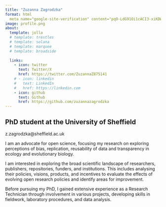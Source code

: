 ```yaml
---
title: "Zuzanna Zagrodzka"
format: html
  meta name="google-site-verification" content="pqO-LdG91Oi1cACI3-xiKDW_CthGqBH6MpmYIcwerp4"
image: profile.png
about:
  template: jolla
  # template: trestles
  # template: solana
  # template: marquee
  # template: broadside
  
  links:
    - icon: twitter
      text: Twitter/X
      href: https://twitter.com/ZuzannaZ875141
    # - icon: linkedin
    #   text: LinkedIn
    #   href: https://linkedin.com
    - icon: github
      text: Github
      href: https://github.com/zuzannazagrodzka
---
```


## PhD student at the University of Sheffield

z.zagrodzka\@sheffield.ac.uk

I am an advocate for open science, focusing my research on exploring perceptions of bias, replication, reusability of data and transparency in ecology and evolutionary biology.

I am interested in exploring the broad scientific landscape of researchers, publishers, repositories, funders, and institutions. This includes analysing their policies, visions, products, and incentives to evaluate the effects of evolving open research policies and identify areas for improvement.

Before pursuing my PhD, I gained extensive experience as a Research Technician through involvement in various projects, developing skills in fieldwork, laboratory procedures, and data analysis.
